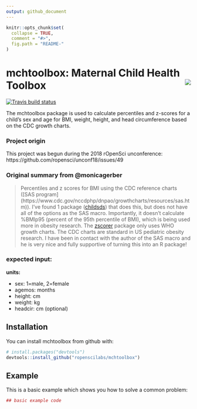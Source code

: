 ```yaml
---
output: github_document
---
```


<!-- README.md is generated from README.Rmd. Please edit that file -->

```r
knitr::opts_chunk$set(
  collapse = TRUE,
  comment = "#>",
  fig.path = "README-"
)
```


mchtoolbox: Maternal Child Health Toolbox <img src="man/figures/imgHexSmall.png" align="right" />
==========
[![Travis build
status](https://travis-ci.com/ropenscilabs/mchtoolbox.svg?branch=master)](https://travis-ci.com/ropenscilabs/mchtoolbox)

The mchtoolbox package is used to calculate percentiles and z-scores for a child’s sex and age for BMI, weight, height, and head circumference based on the CDC growth charts. 

### Project origin
This project was begun during the 2018 rOpenSci unconference:
  https://github.com/ropensci/unconf18/issues/49   

### Original summary from @monicagerber

> Percentiles and z scores for BMI using the CDC reference charts ([SAS program] (https://www.cdc.gov/nccdphp/dnpao/growthcharts/resources/sas.htm)). I've found 1 package ([childsds](https://cran.r-project.org/web/packages/childsds/index.html)) that does this, but does not have all of the options as the SAS macro. Importantly, it doesn't calculate %BMIp95 (percent of the 95th percentile of BMI), which is being used more in obesity research. The [zscorer](https://nutriverse.validmeasures.org/zscorer/index.html) package only uses WHO growth charts. The CDC charts are standard in US pediatric obesity research. I have been in contact with the author of the SAS macro and he is very nice and fully supportive of turning this into an R package!
  
### expected input:
  __units:__  
  
* sex: 1=male, 2=female  
* agemos: months  
* height: cm  
* weight: kg  
* headcir: cm (optional)  


## Installation

You can install mchtoolbox from github with:
  
  ```r
# install.packages("devtools")
devtools::install_github("ropenscilabs/mchtoolbox")
```

## Example

This is a basic example which shows you how to solve a common problem:
  
  ```r
## basic example code
```
